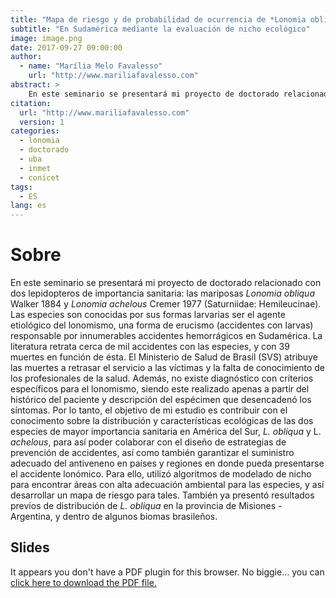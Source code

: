 ```yaml
---
title: "Mapa de riesgo y de probabilidad de ocurrencia de *Lonomia obliqua* y *Lonomia achelous* (Saturniidae, Lepidoptera)"
subtitle: "En Sudamérica mediante la evaluación de nicho ecológico"
image: image.png
date: 2017-09-27 09:00:00
author:
  - name: "Marília Melo Favalesso"
    url: "http://www.mariliafavalesso.com"
abstract: >
    En este seminario se presentará mi proyecto de doctorado relacionado con dos lepidopteros de importancia sanitaria: las mariposas Lonomia obliqua Walker 1884 y Lonomia achelous Cremer 1977 (Saturniidae: Hemileucinae).
citation: 
  url: "http://www.mariliafavalesso.com"
  version: 1
categories:
  - lonomia
  - doctorado
  - uba
  - inmet
  - conicet
tags: 
  - ES
lang: es
---
```


# Sobre

En este seminario se presentará mi proyecto de doctorado relacionado con dos lepidopteros de importancia sanitaria: las mariposas *Lonomia obliqua* Walker 1884 y *Lonomia achelous* Cremer 1977 (Saturniidae: Hemileucinae). Las especies son conocidas por sus formas larvarias ser el agente etiológico del lonomismo, una forma de erucismo (accidentes con larvas) responsable por innumerables accidentes hemorrágicos en Sudamérica. La literatura retrata cerca de mil accidentes con las especies, y con 39 muertes en función de ésta. El Ministerio de Salud de Brasil (SVS) atribuye las muertes a retrasar el servicio a las víctimas y la falta de conocimiento de los profesionales de la salud. Además, no existe diagnóstico con criterios específicos para el lonomismo, siendo este realizado apenas a partir del histórico del paciente y descripción del espécimen que desencadenó los síntomas. Por lo tanto, el objetivo de mi estudio es contribuir con el conocimento sobre la distribución y características ecológicas de las dos especies de mayor importancia sanitaria en América del Sur, *L. obliqua* y L. *achelous*, para así poder colaborar con el diseño de estrategias de prevención de accidentes, así como también garantizar el suministro adecuado del antiveneno en países y regiones en donde pueda presentarse el accidente lonómico. Para ello, utilizó algoritmos de modelado de nicho para encontrar áreas con alta adecuación ambiental para las especies, y así desarrollar un mapa de riesgo para tales. También ya presentó resultados previos de distribución de *L. obliqua* en la provincia de Misiones - Argentina, y dentro de algunos biomas brasileños.

## Slides

```{=html}
<object data="slides.pdf" type="application/pdf" width="100%" height="100%" style="min-height:100vh;">
    <p>It appears you don't have a PDF plugin for this browser.
    No biggie... you can <a href="slides.pdf">click here to
    download the PDF file.</a></p>
</object>
```